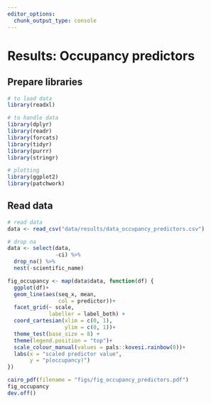 ```yaml
---
editor_options: 
  chunk_output_type: console
---
```


# Results: Occupancy predictors

## Prepare libraries

```r
# to load data
library(readxl)

# to handle data
library(dplyr)
library(readr)
library(forcats)
library(tidyr)
library(purrr)
library(stringr)

# plotting
library(ggplot2)
library(patchwork)
```

## Read data

```r
# read data
data <- read_csv("data/results/data_occupancy_predictors.csv")
```

```r
# drop na
data <- select(data,
               -ci) %>% 
  drop_na() %>% 
  nest(-scientific_name)
```

```r
fig_occupancy <- map(data$data, function(df) {
  ggplot(df)+
  geom_line(aes(seq_x, mean,
                col = predictor))+
  facet_grid(~ scale,
             labeller = label_both) +
  coord_cartesian(xlim = c(0, 1),
                  ylim = c(0, 1))+
  theme_test(base_size = 8) +
  theme(legend.position = "top")+
  scale_colour_manual(values = pals::kovesi.rainbow(8))+
  labs(x = "scaled predictor value",
       y = "p(occupancy)")
})
```

```r
cairo_pdf(filename = "figs/fig_occupancy_predictors.pdf")
fig_occupancy
dev.off()
```
